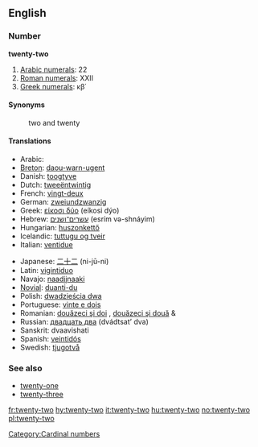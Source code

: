 ==English==

===Number===
'''twenty-two'''

# [[w:Arabic numerals|Arabic numerals]]: 22
# [[w:Roman numerals|Roman numerals]]: XXII
# [[w:Greek numerals|Greek numerals]]: κβ΄

====Synonyms====
: two and twenty

====Translations====
{{trans-top|twenty-two}}
* Arabic: {{Arab|[[اثنين وعشرين]]}} {{unicode|(’iθnēn wi-ʕišrīn)}}
* [[Breton]]: [[daou-warn-ugent]]
* Danish: [[toogtyve]]
* Dutch: [[tweeëntwintig]]
* French: [[vingt-deux]] {{m}}
* German: [[zweiundzwanzig]]
* Greek: [[είκοσι δύο]] (eíkosi dýo)
* Hebrew: [[עשרים־ושנים]] (esrím və-shnáyim)
* Hungarian: [[huszonkettő]]
* Icelandic: [[tuttugu og tveir]]
* Italian: [[ventidue]]
{{trans-mid}}
* Japanese: [[二十二]] (ni-jū-ni)
* Latin: [[vigintiduo]]
* Navajo: [[naadįįnaaki]]
* [[Novial]]: [[duanti-du]]
* Polish: [[dwadzieścia dwa]]
* Portuguese: [[vinte e dois]] {{m}}
* Romanian: [[douăzeci şi doi]] {{m}}, [[douăzeci şi două]] {{f}} & {{n}}
* Russian: [[двадцать два]] (dvádtsat’ dva)
* Sanskrit: dvaavi{{m}}shati
* Spanish: [[veintidós]]
* Swedish: [[tjugotvå]]
{{trans-bottom}}

===See also===
* [[twenty-one]]
* [[twenty-three]]

[[Category:Cardinal numbers]]

[[fr:twenty-two]]
[[hy:twenty-two]]
[[it:twenty-two]]
[[hu:twenty-two]]
[[no:twenty-two]]
[[pl:twenty-two]]